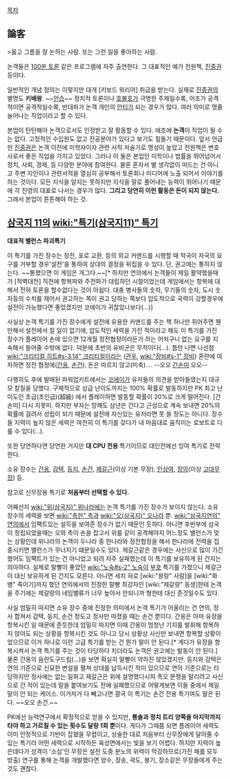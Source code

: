 [[목차]]

== 論客 ==

>옳고 그름을 잘 논하는 사람. 또는 그런 일을 좋아하는 사람.


논객들은 [[100분 토론]] 같은 프로그램에 자주 출연한다. 그 대표적인 예가 전원책, [[진중권]] 등이다.

일반적인 개념 정의는 이렇지만 대개 [키보드 워리어] 취급을 받는다. 실재로 [[진중권]]의 별명도 '''키배왕'''. ~~[[안습]]~~ 정치적 토론이나 [[호불호]]가 극명한 주제일수록, 어조가 공격적이면 공격적일수록, 반대파가 논객 개인의 [[안티]]가 되는 경우가 많다. 여러 의미로 명줄 늘어나는 직업이라고 할 수 있다.

본업이 탄탄해야 논객으로서도 인정받고 잘 활동할 수 있다. 애초에 '''논객'''이 직업이 될 수는 없다. 고정적인 수입원도 없고 전공분야가 있다고 보기도 힘들기 때문이다. 앞서 언급한 [[진중권]]은 논객 이전에 미학자이자 관련 서적 저술가로 명성이 높았고 전원책은 변호사로서 좋은 직업을 가지고 있었다. 그러나 이 둘은 본업인 미학이나 법률을 뛰어넘어서 정치, 사회, 경제, 등 다양한 분야에 참여한다. 물론 혼자서 별 생각없이 떠드는 건 아니고 주변 지인이나 관련서적을 열심히 공부해서 토론회나 미디어에 노출 되어서 이야기를 하는 것이다. 모든 지식을 알지는 못하지만 지식을 말로 풀어내는 능력이 뛰어나기 때문에 각 진영의 대표로 나서는 경우가 많다. '''그리고 당연히 이런 활동은 돈이 되지 않는다.''' 그래서 본업이 튼튼해야 하는 것.

== [[삼국지 11]]의 [[wiki:"특기(삼국지11)" 특기]] ==
'''대표적 밸런스 파괴특기'''

이 특기를 가진 장수는 정전, 포로 교환, 등의 외교 커맨드를 시행할 때 적국이 자국의 요구를 거부할 경우'설전'을 통하여 상대의 결정을 뒤집을 수 있다. 단, 권고에는 통하지 않는다. ~~통했으면 이 게임은 개그다.~~[* 하지만 연의에서 논객들이 제일 활약했을때가 [적벽대전] 직전에 항복파와 주전파가 대립하던 시절이었는데 게임에서는 항복에 대해서 전혀 토론을 할수없다는 것이 아쉽다. 대충 병사들의 숫자, 무기들의 숫자, 도시 숫자등의 수치를 재어서 권고하는 쪽이 권고 당하는 쪽보다 압도적으로 국력이 강할경우에 설전이 가능했다면 좋았겠지만 코에이가 귀찮았나보다(...)]

사실상 논객 특기를 가진 장수에게 설전에 유용한 커맨드를 주는 책 하나만 쥐어주면 웬만해서 설전에서 질 일이 없기에, 압도적인 세력을 가진 적이라고 해도 이 특기를 가진 장수가 플레이어 손에 있으면 12개월 정전협정이라든가 하는 어처구니 없는 요구를 지속해서 들어줄 수밖에 없다. 
덕분에 초반의 유비군은 무적이다(…). 틈만 나면 나선첨 [[wiki:"크리티컬 히트#s-3.14" 크리티컬]]이라는 ([[관우]], [[wiki:"장비#s-1" 장비]]) 혼란에 여차하면 정전 협정에([[간옹]], [[손건]]), 돈은 마르지 않고(미축)…. --오오 [[간손미]] 오오--

다행히도 후에 발매된 파워업키트에서는 [[코에이]]가 유저들의 의견을 받아들였는지 대규모 칼질을 당했다. 구체적으로 상급 난이도까지는 100% 확률로 발동하지만 PK 최고 난이도인 초급(초인급)(超級) 에서 플레이하면 발동할 확률이 20%로 크게 떨어진다. [간손미] 다시 지못미. 하지만 부자는 망해도 삼년은 간다고 근성으로 계속 보내면 20%의 확률에 걸려서 성립이 되기 때문에 설전에 자신있는 유저라면 못 쓸 정도는 아니다. 장수들 지력이 높지 않은 세력은 여전히 이 특기를 갖다가 내 마음대로 움직이는 로보트로 다룰 수 있다(…).

또한 당연하다면 당연한 거지만 '''대 CPU 전용''' 특기이므로 대인전에선 잉여 특기로 전락한다.  

소유 장수는 [[간옹]], [[감택]], [[등지]], [[손건]], [[제갈근]](이상 기본 무장), [[인상여]], [[장의]](이상 [[고대무장]]) 등.

참고로 신무장용 특기로 '''처음부터 선택할 수 있다.'''

어째선지 [[wiki:"위(삼국지)" 위나라]]에는 논객 특기를 가진 장수가 보이지 않는다. 소유 장수의 세력을 보면 [[wiki:"촉한" 촉]]과 [[wiki:"오(삼국지)" 오나라]] 뿐. [[wiki:"삼국지연의" 연의]]에서 임팩트있는 설득을 보여준 장수가 없기 때문인 듯하다. 아니면 후반부에 삼국이 정립되었을때는 오와 촉이 손을 잡고서 위를 같이 공격해야지 어느정도 밸런스가 맞는 상황인데 위나라의 논객이 두나라 중 한나라와 정전협정을 해서 한나라에 전력을 집중시키면 밸런스가 무너지기 떄문일수도 있다. 제갈근같은 경우에는 사신으로 많이 가긴 했어도 임팩트가 있는 건 아니었고 되려 자주 실패했는데 이 특기를 보유하게 된 건지는 의아하다. 실제로 말빨이 좋았던 [[wiki:"노숙#s-2" 노숙]]이 [[부호]] 특기를 가졌으니 제갈근이 대신 보유하게 된 건지도 모른다. 아니면 세치 혀로 [wiki:"왕랑" 사람]을 [wiki:"화병" 죽이기]까지 했던 연의에서의 진정한 말빵 최강자인 [wiki:"제갈량" 동생]한테 논객을 주기에는 제갈량의 네임밸류가 너무 높아서 안되니까 형한테 대신 준것일수도 있다.

사실 엄밀히 따지면 소유 장수 중에 진정한 의미에서 논객 특기가 어울리는 건 연의, 정사 합쳐서 감택, 등지, 손건 정도고 정사만 따졌을 때는 손건 뿐이다. 간옹은 아마 유장을 항복시킨 일 때문에 준듯한데 엄밀히 따지면 이때 간옹이 엄청난 기지를 발휘해 항복하지 않아도 되는 상황을 항복시킨 것도 아니고 당시 상황상 사신만 보내면 항복할 상황이었으므로 이거 하나로 이런 고급 특기를 받는 건 뭔가 말이 안 된다.[* 게다가 유장을 항복시켜서 논객 특기를 주는 것이 타당하다 치더라도 논객은 권고에는 발동이 안 된다.]  물론 간옹의 음란도구드립(...)을 보면 확실히 말빨이 약하진 않았겠지만. 등지와 감택은 연의 기준으로 신묘한 변설을 펼쳐 상대를 납득시킨 적이 있으므로 연의 기준으로는 타당하지만 정사에는 없는 일화고 제갈근은 위에 설명했다시피 촉오 분쟁을 말리려고 사신으로 간 적이 있는데 말을 붙여보기도 전에 실패했으므로 어떻게보면 이들 중에서 제일 말이 안 되는 케이스. 이거저거 다 빼고나면 결국 이 특기는 손건 전용 특기여도 말은 된다. ~~오오 손건.~~


PK에선 능력연구에서 확정적으로 얻을 수 있지만, '''통솔과 정치 트리 양쪽을 마지막까지 타야 하고 가르칠 수 있는 횟수도 달랑 1회 뿐'''이다. 게다가 그때쯤 되면 플레이어 세력도 이미 안정적으로 기반이 잡혔을 무렵이고, 상술한 대로 처음부터 신무장에게 달아줄 수 있는 특기라 어떤 세력으로 시작하든 육성면에서는 빛을 보기 어렵다. 하지만 지력이 높은데다가 성격이 '소심'인 무장은 설전 도중 분노의 위력이 막강하므로(가진 패를 모두 방출) 연구를 통해 논객을 개발했다면 양수, 장송, 곽도, 봉기, 장소같은 무장들에게 주는것도 괜찮다.
